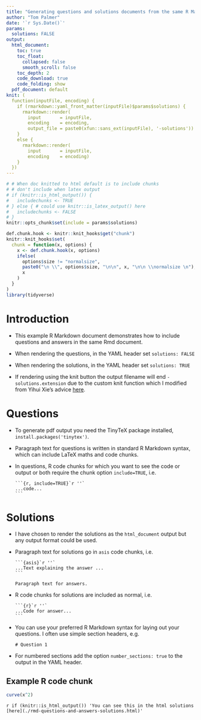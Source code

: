 ```yaml
---
title: "Generating questions and solutions documents from the same R Markdown document"
author: "Tom Palmer"
date: '`r Sys.Date()`'
params:
  solutions: FALSE
output:
  html_document:
    toc: true
    toc_float:
      collapsed: false
      smooth_scroll: false
    toc_depth: 2
    code_download: true
    code_folding: show
  pdf_document: default
knit: (
  function(inputFile, encoding) { 
    if (rmarkdown::yaml_front_matter(inputFile)$params$solutions) {
      rmarkdown::render( 
        input       = inputFile, 
        encoding    = encoding, 
        output_file = paste0(xfun::sans_ext(inputFile), '-solutions'))
    }
    else {
      rmarkdown::render( 
        input       = inputFile, 
        encoding    = encoding)
    }
  })
---
```


```r
# # When doc knitted to html default is to include chunks
# # don't include when latex output
# if (knitr::is_html_output()) {
#   includechunks <- TRUE
# } else { # could use knitr::is_latex_output() here
#   includechunks <- FALSE
# }
knitr::opts_chunk$set(include = params$solutions)

def.chunk.hook <- knitr::knit_hooks$get("chunk")
knitr::knit_hooks$set(
  chunk = function(x, options) {
    x <- def.chunk.hook(x, options)
    ifelse(
      options$size != "normalsize",
      paste0("\n \\", options$size, "\n\n", x, "\n\n \\normalsize \n"),
      x
    )
  }
)
library(tidyverse)
```

# Introduction

- This example R Markdown document demonstrates how to include questions and answers in the same Rmd document.

- When rendering the questions, in the YAML header set `solutions: FALSE`
- When rendering the solutions, in the YAML header set `solutions: TRUE`
- If rendering using the knit button the output filename will end `-solutions.extension` due to the custom knit function which I modified from Yihui Xie's advice [here](https://bookdown.org/yihui/rmarkdown-cookbook/custom-knit.html).

# Questions

- To generate pdf output you need the TinyTeX package installed, `install.packages('tinytex')`.

- Paragraph text for questions is written in standard R Markdown syntax, which can include LaTeX maths and code chunks. 

- In questions, R code chunks for which you want to see the code or output or both require the chunk option `include=TRUE`, i.e.
  ````
  ```{r, include=TRUE}`r ''`
  ...code...
  ```
  ````

# Solutions

- I have chosen to render the solutions as the `html_document` output but any output format could be used.

- Paragraph text for solutions go in `asis` code chunks, i.e.
  ````
  ```{asis}`r ''`
  ...Text explaining the answer ...
  ```
  ````

  ```asis
  Paragraph text for answers.
  ```

- R code chunks for solutions are included as normal, i.e.
  ````
  ```{r}`r ''`
  ...Code for answer...
  ```
  ````

- You can use your preferred R Markdown syntax for laying out your questions. I often use simple section headers, e.g.
  ```
  # Question 1
  ```

- For numbered sections add the option `number_sections: true` to the output in the YAML header.

## Example R code chunk

```r
curve(x^2)
```

`r if (knitr::is_html_output()) 'You can see this in the html solutions [here](./rmd-questions-and-answers-solutions.html)'`
